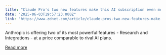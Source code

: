 ```yaml
---
title: "Claude Pro's two new features make this AI subscription even more enticing"
date: "2025-06-03T19:57:23.000Z"
link: "https://www.zdnet.com/article/claude-pros-two-new-features-make-this-ai-subscription-even-more-enticing/"
---
```


Anthropic is offering two of its most powerful features - Research and Integrations - at a price comparable to rival AI plans.

[Read more](https://www.zdnet.com/article/claude-pros-two-new-features-make-this-ai-subscription-even-more-enticing/)
